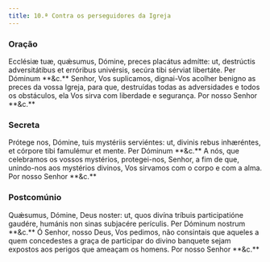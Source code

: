 ```yaml
---
title: 10.ª Contra os perseguidores da Igreja
---
```


### Oração

<div class="side-by-side not-content">
  <span class="text-justify">
    Ecclésiæ tuæ, quǽsumus, Dómine, preces placátus admítte: ut, destrúctis
    adversitátibus et erróribus univérsis, secúra tibi sérviat libertáte. Per
    Dóminum **&c.**
  </span>
  <span class="text-justify">
    Senhor, Vos suplicamos, dignai-Vos acolher benigno as preces da vossa
    Igreja, para que, destruídas todas as adversidades e todos os obstáculos,
    ela Vos sirva com liberdade e segurança. Por nosso Senhor **&c.**
  </span>
</div>

### Secreta

<div class="side-by-side not-content">
  <span class="text-justify">
    Prótege nos, Dómine, tuis mystériis serviéntes: ut, divinis rebus
    inhæréntes, et córpore tibi famulémur et mente. Per Dóminum **&c.**
  </span>
  <span class="text-justify">
    A nós, que celebramos os vossos mystérios, protegei-nos, Senhor, a fim de
    que, unindo-nos aos mystérios divinos, Vos sirvamos com o corpo e com a
    alma. Por nosso Senhor **&c.**
  </span>
</div>

### Postcomúnio

<div class="side-by-side not-content">
  <span class="text-justify">
    Quǽsumus, Dómine, Deus noster: ut, quos divína tríbuis participatióne
    gaudére, humánis non sinas subjacére perículis. Per Dóminum nostrum **&c.**
  </span>
  <span class="text-justify">
    Ó Senhor, nosso Deus, Vos pedimos, não consintais que aqueles a quem
    concedestes a graça de participar do divino banquete sejam expostos aos
    perigos que ameaçam os homens. Por nosso Senhor **&c.**
  </span>
</div>
